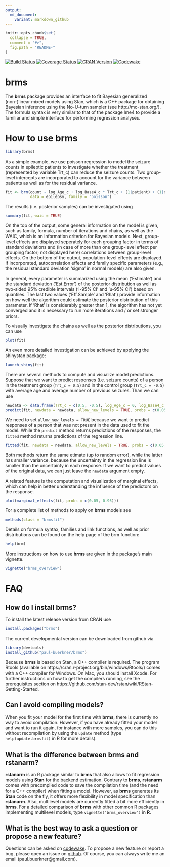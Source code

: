 ```yaml
---
output:
  md_document:
    variant: markdown_github
---
```


<!-- README.md is generated from README.Rmd. Please edit that file -->

```r
knitr::opts_chunk$set(
  collapse = TRUE,
  comment = "#>",
  fig.path = "README-"
)
```

[![Build Status](https://travis-ci.org/paul-buerkner/brms.svg?branch=master)](https://travis-ci.org/paul-buerkner/brms)
[![Coverage Status](https://codecov.io/github/paul-buerkner/brms/coverage.svg?branch=master)](https://codecov.io/github/paul-buerkner/brms?branch=master) 
[![CRAN Version](http://www.r-pkg.org/badges/version/brms)](https://cran.r-project.org/package=brms)
[![Codewake](https://www.codewake.com/badges/ask_question.svg)](https://www.codewake.com/p/brms)

# brms

The <b>brms</b> package provides an interface to fit Bayesian generalized (non-)linear mixed models using Stan, which is a C++ package for obtaining Bayesian inference using the No-U-turn sampler (see http://mc-stan.org/). The formula syntax is very similar to that of the package lme4 to provide a familiar and simple interface for performing regression analyses.

<!--
```r
options(width=90)
```
-->

# How to use brms
```r
library(brms)
```

As a simple example, we use poisson regression to model the seizure counts in epileptic patients to investigate whether the treatment (represented by variable Trt_c) can reduce the seizure counts. Two group-level intercepts are incorporated to account for the variance between patients as well as for the residual variance. 
```r
fit <- brm(count ~ log_Age_c + log_Base4_c * Trt_c + (1|patient) + (1|obs), 
           data = epilepsy, family = "poisson")
```

The results (i.e. posterior samples) can be investigated using
```r
summary(fit, waic = TRUE) 
```

On the top of the output, some general information on the model is given, such as family, formula, number of iterations and chains, as well as the WAIC, which is an information criterion for Bayesian models. Next, group-level effects are displayed seperately for each grouping factor in terms of standard deviations and (in case of more than one group-level effect per grouping factor; not displayed here) correlations between group-level effects. On the bottom of the output, population-level effects are displayed. If incorporated, autocorrelation effects and family specific parameters (e.g., the residual standard deviation 'sigma' in normal models) are also given.

In general, every parameter is summarized using the mean ('Estimate') and the standard deviation ('Est.Error') of the posterior distribution as well as two-sided 95% credible intervals ('l-95% CI' and 'u-95% CI') based on quantiles. The last two values ('Eff.Sample' and 'Rhat') provide information on how well the algorithm could estimate the posterior distribution of this parameter. If 'Rhat' is considerably greater than 1, the algorithm has not yet converged and it is necessary to run more iterations and / or set stronger priors.

To visually investigate the chains as well as the posterior distributions, you can use
```r
plot(fit) 
``` 
An even more detailed investigation can be achieved by applying the shinystan package:
```r
launch_shiny(fit) 
``` 

There are several methods to compute and visualize model predictions. Suppose that we want to predict responses (i.e. seizure counts) of a person in the treatment group (`Trt_c = 0.5`) and in the control group (`Trt_c = -0.5`) with average age and average number of previous seizures. Than we can use
```r
newdata <- data.frame(Trt_c = c(0.5, -0.5), log_Age_c = 0, log_Base4_c = 0)
predict(fit, newdata = newdata, allow_new_levels = TRUE, probs = c(0.05, 0.95))
```
We need to set `allow_new_levels = TRUE` because we want to predict responses of a person that was not present in the data used to fit the model. While the `predict` method returns predictions of the responses, the `fitted` method returns predictions of the regression line. 
```r
fitted(fit, newdata = newdata, allow_new_levels = TRUE, probs = c(0.05, 0.95))
```
Both methods return the same etimate (up to random error), while the latter has smaller variance, because the uncertainty in the regression line is smaller than the uncertainty in each response. If we want to predict values of the original data, we can just leave the `newdata` argument empty. 

A related feature is the computation and visualization of marginal effects, which can help in better  understanding the influence of the predictors on the response.
```r
plot(marginal_effects(fit, probs = c(0.05, 0.95)))
```

For a complete list of methods to apply on <b>brms</b> models see
```r
methods(class = "brmsfit") 
``` 

Details on formula syntax, families and link functions, as well as prior distributions can be found on the help page of the brm function:
```r
help(brm) 
``` 

More instructions on how to use <b>brms</b> are given in the package's main vignette.
```r
vignette("brms_overview") 
``` 

# FAQ

## How do I install brms?

To install the latest release version from CRAN use

```r
install.packages("brms")
```

The current developmental version can be downloaded from github via

```r
library(devtools)
install_github("paul-buerkner/brms")
```

Because <b>brms</b> is based on Stan, a C++ compiler is required. The program Rtools (available on https://cran.r-project.org/bin/windows/Rtools/) comes with a C++ compiler for Windows. On Mac, you should install Xcode. For further instructions on how to get the compilers running, see the prerequisites section on https://github.com/stan-dev/rstan/wiki/RStan-Getting-Started.

## Can I avoid compiling models?

When you fit your model for the first time with <b>brms</b>, there is currently no way to avoid compilation. However, if you have already fitted your model and want to run it again, for instance with more samples, you can do this without recompilation by using the `update` method (type `help(update.brmsfit)` in R for more details).

## What is the difference between brms and rstanarm?

<b>rstanarm</b> is an R package similar to <b>brms</b> that also allows to fit regression models using <b>Stan</b> for the backend estimation. Contrary to <b>brms</b>, <b>rstanarm</b> comes with precompiled code to save the compilation time (and the need for a C++ compiler) when fitting a model. However, as <b>brms</b> generates its <b>Stan</b> code on the fly, it offers more flexibility in model specification than <b>rstanarm</b>. Also, multilevel models are currently fitted a bit more efficiently in <b>brms</b>. For a detailed comparison of <b>brms</b> with other common R packages implementing multilevel models, type `vignette("brms_overview")` in <b>R</b>.

## What is the best way to ask a question or propose a new feature?

Questions can be asked on [codewake](https://www.codewake.com/p/brms). To propose a new feature or report a bug, please open an issue on
[github](https://github.com/paul-buerkner/brms). Of course, you can always write me an email (paul.buerkner@gmail.com).
